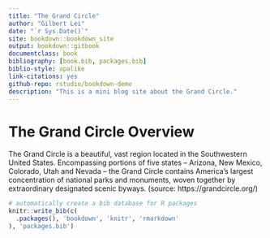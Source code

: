 ```yaml
--- 
title: "The Grand Circle"
author: "Gilbert Lei"
date: "`r Sys.Date()`"
site: bookdown::bookdown_site
output: bookdown::gitbook
documentclass: book
bibliography: [book.bib, packages.bib]
biblio-style: apalike
link-citations: yes
github-repo: rstudio/bookdown-demo
description: "This is a mini blog site about the Grand Circle."
---
```


# The Grand Circle Overview

The Grand Circle is a beautiful, vast region located in the Southwestern United States. Encompassing portions of five states – Arizona, New Mexico, Colorado, Utah and Nevada – the Grand Circle contains America’s largest concentration of national parks and monuments, woven together by extraordinary designated scenic byways. (source: https://grandcircle.org/)

```r
# automatically create a bib database for R packages
knitr::write_bib(c(
  .packages(), 'bookdown', 'knitr', 'rmarkdown'
), 'packages.bib')
```
